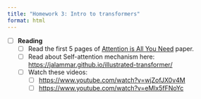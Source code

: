 ```yaml
---
title: "Homework 3: Intro to transformers"
format: html
---
```


- [ ] **Reading**
	- [ ] Read the first 5 pages of [Attention is All You Need](https://arxiv.org/abs/1706.03762) paper.
	- [ ] Read about Self-attention mechanism here: [https://jalammar.github.io/illustrated-transformer/](https://jalammar.github.io/illustrated-transformer/)
	- [ ] Watch these videos:
		- [ ] [https://www.youtube.com/watch?v=wjZofJX0v4M](https://www.youtube.com/watch?v=wjZofJX0v4M)
		- [ ] [https://www.youtube.com/watch?v=eMlx5fFNoYc](https://www.youtube.com/watch?v=eMlx5fFNoYc)
